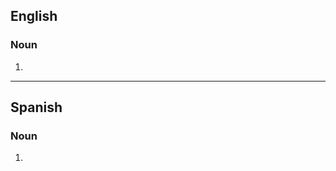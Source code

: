 {{also|Bildungsromans}}
==English==

===Noun===
{{head|en|noun form}}

# {{plural of|bildungsroman|lang=en}}

----

==Spanish==

===Noun===
{{head|es|noun form|g=m-p}}

# {{plural of|bildungsroman|lang=es}}